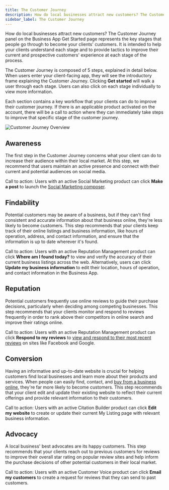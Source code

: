 ```yaml
---
title: The Customer Journey
description: How do local businesses attract new customers? The Customer Journey panel on the Business App Get Started page represents the key stages...
sidebar_label: The Customer Journey
---
```


How do local businesses attract new customers? The Customer Journey panel on the Business App Get Started page represents the key stages that people go through to become your clients' customers. It is intended to help your clients understand each stage and to provide tactics to improve their current and prospective customers' experience at each stage of the process.

The Customer Journey is composed of 5 steps, explained in detail below. When users enter your client-facing app, they will see the introductory frame explaining the Customer Journey. Clicking **Get started** will walk a user through each stage. Users can also click on each stage individually to view more information.

Each section contains a key workflow that your clients can do to improve their customer journey. If there is an applicable product activated on the account, there will be a call to action where they can immediately take steps to improve that specific stage of the customer journey.

![Customer Journey Overview](./img/business-app/get-started/customer-journey.png)

## Awareness

The first step in the Customer Journey concerns what your client can do to increase their audience within their local market. At this step, we recommend that users maintain an active presence and connect with their current and potential audiences on social media.

Call to action: Users with an active Social Marketing product can click **Make a post** to launch the [Social Marketing composer](/business-app/social-marketing/social-marketing-composer).

## Findability

Potential customers may be aware of a business, but if they can't find consistent and accurate information about that business online, they're less likely to become customers. This step recommends that your clients keep track of their online listings and business information, like hours of operation, address, and contact information, and ensure that the information is up to date wherever it's found.

Call to action: Users with an active Reputation Management product can click **Where am I found today?** to view and verify the accuracy of their current business listings across the web. Alternatively, users can click **Update my business information** to edit their location, hours of operation, and contact information in the Business App.

## Reputation

Potential customers frequently use online reviews to guide their purchase decisions, particularly when deciding among competing businesses. This step recommends that your clients monitor and respond to reviews frequently in order to rank above their competitors in online search and improve their ratings online.

Call to action: Users with an active Reputation Management product can click **Respond to my reviews** to [view and respond to their most recent reviews](/business-app/reputation-management/responding-to-reviews) on sites like Facebook and Google.

## Conversion

Having an informative and up-to-date website is crucial for helping customers find local businesses and learn more about their products and services. When people can easily find, contact, and [buy from a business online](/business-app/ecommerce/about-ecommerce), they're far more likely to become customers. This step recommends that your client edit and update their existing website to reflect their current offerings and provide relevant information to their customers.

Call to action: Users with an active Citation Builder product can click **Edit my website** to create or update their current My Listing page with relevant business information.

## Advocacy

A local business' best advocates are its happy customers. This step recommends that your clients reach out to previous customers for reviews to improve their overall star rating on popular review sites and help inform the purchase decisions of other potential customers in their local market.

Call to action: Users with an active Customer Voice product can click **Email my customers** to create a request for reviews that they can send to past customers.